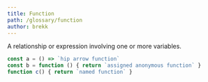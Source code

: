 ```yaml
---
title: Function
path: /glossary/function
author: brekk
---
```



<Def of="Function"/>

A relationship or expression involving one or more variables.

```js
const a = () => `hip arrow function`
const b = function () { return `assigned anonymous function` }
function c() { return `named function` }
```
